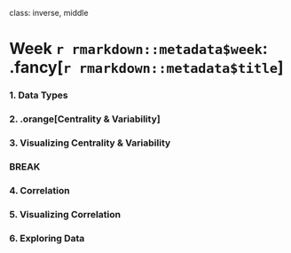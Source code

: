 
class: inverse, middle

# Week `r rmarkdown::metadata$week`: .fancy[`r rmarkdown::metadata$title`]

### 1. Data Types
### 2. .orange[Centrality & Variability]
### 3. Visualizing Centrality & Variability

### BREAK

### 4. Correlation
### 5. Visualizing Correlation
### 6. Exploring Data
